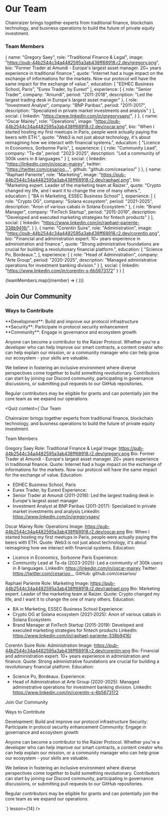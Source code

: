 

# Our Team

Chainraizer brings together experts from traditional finance, blockchain technology, and business operations to build the future of private equity investment.


### Team Members

  {
    name: "Gregory Saey",
    role: "Traditional Finance & Legal",
    image: "https://pub-44b2544c34a4482595a3ab438ff68918.r2.dev/gregory.png",
    bio: "Former Trader at Amundi - Europe's largest asset manager. 20+ years experience in traditional finance.",
    quote: "Internet had a huge impact on the exchange of informations for the markets. Now our protocol will have the same impact for the exchange of value.",
    education: [
      "EDHEC Business School, Paris",
      "Eurex Trader, by Eurext"
    ],
    experience: [
      {
        role: "Senior Trader",
        company: "Amundi",
        period: "2011-2018",
        description: "Led the largest trading desk in Europe's largest asset manager"
      },
      {
        role: "Investment Analyst",
        company: "BNP Paribas",
        period: "2011-2017",
        description: "Specialized in private market investments and analysis"
      }
    ],
    social: {
      linkedin: "https://www.linkedin.com/in/gregorysaey/",
    }
  },
  {
    name: "Oscar Mairey",
    role: "Operations",
    image: "https://pub-44b2544c34a4482595a3ab438ff68918.r2.dev/oscar.png",
    bio: "When I started hosting my first meetups in Paris, people were actually paying the beers with ETH.",
    quote: "Web3 is not just about technology, it's about reimagining how we interact with financial systems.",
    education: [
      "Licence in Economics, Sorbonne Paris",
    ],
    experience: [
      {
        role: "Community Lead",
        company: "Ta-da",
        period: "2023-2025",
        description: "Led a community of 300k users in 8 languages."
      }
    ],
    social: {
      linkedin: "https://linkedin.com/in/oscar-mairey",
      twitter: "https://twitter.com/cesarioo__",
      github: "github.com/cesarioo/"
    }
  },
  {
    name: "Raphael Pariente",
    role: "Marketing",
    image: "https://pub-44b2544c34a4482595a3ab438ff68918.r2.dev/raphael.png",
    bio: "Marketing expert. Leader of the marketing team at Raizer.",
    quote: "Crypto changed my life, and I want it to change the one of many others.",
    education: [
      "BA in Marketing, ESSEC Business School"
    ],
    experience: [
      {
        role: "Crypto OG",
        company: "Solana ecosystem",
        period: "2021-2025",
        description: "Anon of various cabals in Solana Ecosystem."
      },
      {
        role: "Brand Manager",
        company: "FinTech Startup",
        period: "2015-2019",
        description: "Developed and executed marketing strategies for fintech products"
      }
    ],
    social: {
      linkedin: "https://www.linkedin.com/in/raphael-pariente-338b9416/",
    }
  },
  {
    name: "Corentin Suire",
    role: "Administration",
    image: "https://pub-44b2544c34a4482595a3ab438ff68918.r2.dev/corentin.png",
    bio: "Financial and administration expert. 10+ years experience in administration and finance.",
    quote: "Strong administrative foundations are crucial for building a revolutionary financial platform.",
    education: [
      "Science Po, Bordeaux.",
    ],
    experience: [
      {
        role: "Head of Administration",
        company: "Arte Group",
        period: "2020-2025",
        description: "Managed administrative operations for investment banking division."
      }
    ],
    social: {
      linkedin: "https://www.linkedin.com/in/corentin-s-6b5673172"
    }
  }
]

{teamMembers.map((member) => (
  <TeamMember key={member.name} member={member} />
))}

## Join Our Community

### Ways to Contribute
<div className="mt-6">
<Feature icon={Code2}>**Development**: Build and improve our protocol infrastructure</Feature>
<Feature icon={Shield}>**Security**: Participate in protocol security enhancement</Feature>
<Feature icon={Users}>**Community**: Engage in governance and ecosystem growth</Feature>
</div>


Anyone can become a contributor to the Raizer Protocol. Whether you're a developer who can help improve our smart contracts, a content creator who can help explain our mission, or a community manager who can help grow our ecosystem - your skills are valuable. 

We believe in fostering an inclusive environment where diverse perspectives come together to build something revolutionary. Contributors can start by joining our Discord community, participating in governance discussions, or submitting pull requests to our GitHub repositories. 

Regular contributors may be eligible for grants and can potentially join the core team as we expand our operations.


<Quiz 
  content={`Our Team

Chainraizer brings together experts from traditional finance, blockchain technology, and business operations to build the future of private equity investment.

Team Members

Gregory Saey
Role: Traditional Finance & Legal
Image: https://pub-44b2544c34a4482595a3ab438ff68918.r2.dev/gregory.png
Bio: Former Trader at Amundi - Europe's largest asset manager. 20+ years experience in traditional finance.
Quote: Internet had a huge impact on the exchange of informations for the markets. Now our protocol will have the same impact for the exchange of value.
Education:
- EDHEC Business School, Paris
- Eurex Trader, by Eurext
Experience:
- Senior Trader at Amundi (2011-2018): Led the largest trading desk in Europe's largest asset manager
- Investment Analyst at BNP Paribas (2011-2017): Specialized in private market investments and analysis
LinkedIn: https://www.linkedin.com/in/gregorysaey/

Oscar Mairey
Role: Operations
Image: https://pub-44b2544c34a4482595a3ab438ff68918.r2.dev/oscar.png
Bio: When I started hosting my first meetups in Paris, people were actually paying the beers with ETH.
Quote: Web3 is not just about technology, it's about reimagining how we interact with financial systems.
Education:
- Licence in Economics, Sorbonne Paris
Experience:
- Community Lead at Ta-da (2023-2025): Led a community of 300k users in 8 languages.
LinkedIn: https://linkedin.com/in/oscar-mairey
Twitter: https://twitter.com/cesarioo__
GitHub: github.com/cesarioo/

Raphael Pariente
Role: Marketing
Image: https://pub-44b2544c34a4482595a3ab438ff68918.r2.dev/raphael.png
Bio: Marketing expert. Leader of the marketing team at Raizer.
Quote: Crypto changed my life, and I want it to change the one of many others.
Education:
- BA in Marketing, ESSEC Business School
Experience:
- Crypto OG at Solana ecosystem (2021-2025): Anon of various cabals in Solana Ecosystem.
- Brand Manager at FinTech Startup (2015-2019): Developed and executed marketing strategies for fintech products
LinkedIn: https://www.linkedin.com/in/raphael-pariente-338b9416/

Corentin Suire
Role: Administration
Image: https://pub-44b2544c34a4482595a3ab438ff68918.r2.dev/corentin.png
Bio: Financial and administration expert. 10+ years experience in administration and finance.
Quote: Strong administrative foundations are crucial for building a revolutionary financial platform.
Education:
- Science Po, Bordeaux.
Experience:
- Head of Administration at Arte Group (2020-2025): Managed administrative operations for investment banking division.
LinkedIn: https://www.linkedin.com/in/corentin-s-6b5673172

Join Our Community

Ways to Contribute

Development: Build and improve our protocol infrastructure
Security: Participate in protocol security enhancement
Community: Engage in governance and ecosystem growth

Anyone can become a contributor to the Raizer Protocol. Whether you're a developer who can help improve our smart contracts, a content creator who can help explain our mission, or a community manager who can help grow our ecosystem - your skills are valuable. 

We believe in fostering an inclusive environment where diverse perspectives come together to build something revolutionary. Contributors can start by joining our Discord community, participating in governance discussions, or submitting pull requests to our GitHub repositories. 

Regular contributors may be eligible for grants and can potentially join the core team as we expand our operations.

`} 
  lesson={14}
/>
